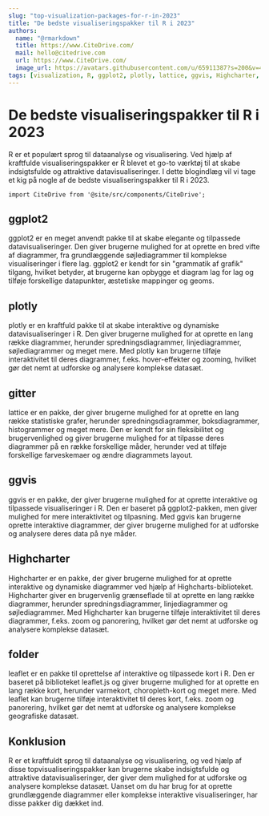 ```yaml
---
slug: "top-visualization-packages-for-r-in-2023"
title: "De bedste visualiseringspakker til R i 2023"
authors:
  name: "@rmarkdown"
  title: https://www.CiteDrive.com/
  mail: hello@citedrive.com
  url: https://www.CiteDrive.com/
  image_url: https://avatars.githubusercontent.com/u/65911387?s=200&v=4
tags: [visualization, R, ggplot2, plotly, lattice, ggvis, Highcharter, leaflet]
---
```


# De bedste visualiseringspakker til R i 2023
R er et populært sprog til dataanalyse og visualisering. Ved hjælp af kraftfulde visualiseringspakker er R blevet et go-to værktøj til at skabe indsigtsfulde og attraktive datavisualiseringer. I dette blogindlæg vil vi tage et kig på nogle af de bedste visualiseringspakker til R i 2023.

```mdx-code-block
import CiteDrive from '@site/src/components/CiteDrive';
```
<CiteDrive /> 

## ggplot2
ggplot2 er en meget anvendt pakke til at skabe elegante og tilpassede datavisualiseringer. Den giver brugerne mulighed for at oprette en bred vifte af diagrammer, fra grundlæggende søjlediagrammer til komplekse visualiseringer i flere lag. ggplot2 er kendt for sin "grammatik af grafik" tilgang, hvilket betyder, at brugerne kan opbygge et diagram lag for lag og tilføje forskellige datapunkter, æstetiske mappinger og geoms.

## plotly
plotly er en kraftfuld pakke til at skabe interaktive og dynamiske datavisualiseringer i R. Den giver brugerne mulighed for at oprette en lang række diagrammer, herunder spredningsdiagrammer, linjediagrammer, søjlediagrammer og meget mere. Med plotly kan brugerne tilføje interaktivitet til deres diagrammer, f.eks. hover-effekter og zooming, hvilket gør det nemt at udforske og analysere komplekse datasæt.

## gitter
lattice er en pakke, der giver brugerne mulighed for at oprette en lang række statistiske grafer, herunder spredningsdiagrammer, boksdiagrammer, histogrammer og meget mere. Den er kendt for sin fleksibilitet og brugervenlighed og giver brugerne mulighed for at tilpasse deres diagrammer på en række forskellige måder, herunder ved at tilføje forskellige farveskemaer og ændre diagrammets layout.

## ggvis
ggvis er en pakke, der giver brugerne mulighed for at oprette interaktive og tilpassede visualiseringer i R. Den er baseret på ggplot2-pakken, men giver mulighed for mere interaktivitet og tilpasning. Med ggvis kan brugerne oprette interaktive diagrammer, der giver brugerne mulighed for at udforske og analysere deres data på nye måder.

## Highcharter
Highcharter er en pakke, der giver brugerne mulighed for at oprette interaktive og dynamiske diagrammer ved hjælp af Highcharts-biblioteket. Highcharter giver en brugervenlig grænseflade til at oprette en lang række diagrammer, herunder spredningsdiagrammer, linjediagrammer og søjlediagrammer. Med Highcharter kan brugerne tilføje interaktivitet til deres diagrammer, f.eks. zoom og panorering, hvilket gør det nemt at udforske og analysere komplekse datasæt.

## folder
leaflet er en pakke til oprettelse af interaktive og tilpassede kort i R. Den er baseret på biblioteket leaflet.js og giver brugerne mulighed for at oprette en lang række kort, herunder varmekort, choropleth-kort og meget mere. Med leaflet kan brugerne tilføje interaktivitet til deres kort, f.eks. zoom og panorering, hvilket gør det nemt at udforske og analysere komplekse geografiske datasæt.

## Konklusion
R er et kraftfuldt sprog til dataanalyse og visualisering, og ved hjælp af disse topvisualiseringspakker kan brugerne skabe indsigtsfulde og attraktive datavisualiseringer, der giver dem mulighed for at udforske og analysere komplekse datasæt. Uanset om du har brug for at oprette grundlæggende diagrammer eller komplekse interaktive visualiseringer, har disse pakker dig dækket ind.